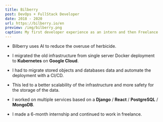 ```yaml
---
title: Bilberry
post: DevOps + FullStack Developer
date: 2018 - 2020
url: https://bilberry.io/en
preview: /img/bilberry.png
caption: My first developer experience as an intern and then Freelance. Full-Stack and DevOps.
---
```


- Bilberry uses AI to reduce the overuse of herbicide.

- I migrated the old infrastructure from single server Docker deployment to **Kubernetes** on **Google Cloud**.

- I had to migrate stored objects and databases data and automate the deployment with a CI/CD.

- This led to a better scalability of the infrastructure and more safety for the storage of the data.

- I worked on multiple services based on a **Django** / **React** / **PostgreSQL** / **MongoDB**.

- I made a 6-month internship and continued to work in freelance.
